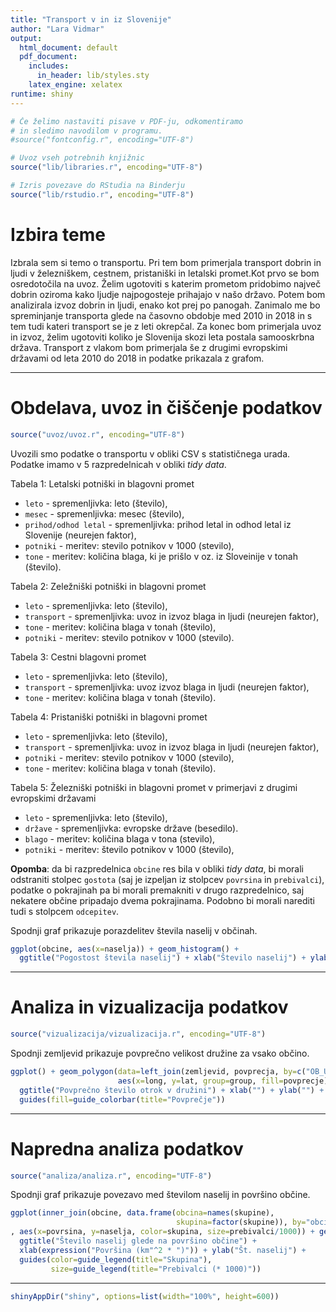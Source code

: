 ```yaml
---
title: "Transport v in iz Slovenije"
author: "Lara Vidmar"
output:
  html_document: default
  pdf_document:
    includes:
      in_header: lib/styles.sty
    latex_engine: xelatex
runtime: shiny
---
```


```r
# Če želimo nastaviti pisave v PDF-ju, odkomentiramo
# in sledimo navodilom v programu.
#source("fontconfig.r", encoding="UTF-8")

# Uvoz vseh potrebnih knjižnic
source("lib/libraries.r", encoding="UTF-8")
```

```r
# Izris povezave do RStudia na Binderju
source("lib/rstudio.r", encoding="UTF-8")
```

# Izbira teme

Izbrala sem si temo o transportu. Pri tem bom primerjala transport dobrin in ljudi v železniškem, cestnem, pristaniški in letalski promet.Kot prvo se bom osredotočila na uvoz. Želim ugotoviti s katerim prometom pridobimo največ dobrin oziroma kako ljudje najpogosteje prihajajo v našo državo. Potem bom analizirala izvoz dobrin in ljudi, enako kot prej po panogah. Zanimalo me bo spreminjanje transporta glede na časovno obdobje med 2010 in 2018 in s tem tudi kateri transport se je z leti okrepčal. Za konec bom primerjala uvoz in izvoz, želim ugotoviti koliko je Slovenija skozi leta postala samooskrbna država. Transport z vlakom bom primerjala še z drugimi evropskimi državami od leta 2010 do 2018 in podatke prikazala z grafom. 




***

# Obdelava, uvoz in čiščenje podatkov

```r
source("uvoz/uvoz.r", encoding="UTF-8")
```

Uvozili smo podatke o transportu v obliki CSV s statističnega urada. Podatke imamo v 
5 razpredelnicah v obliki *tidy data*.
  
Tabela 1: Letalski potniški in blagovni promet

  - `leto` - spremenljivka: leto (število),
  - `mesec` - spremenljivka: mesec (število),
  - `prihod/odhod letal` - spremenljivka: prihod letal in odhod letal iz Slovenije (neurejen faktor),
  - `potniki` - meritev: stevilo potnikov v 1000 (stevilo),
  - `tone` - meritev: količina blaga, ki je prišlo v oz. iz Sloveinije v tonah (število).
  
Tabela 2: Zeležniški potniški in blagovni promet

  - `leto` - spremenljivka: leto (število),
  - `transport ` - spremenljivka: uvoz in izvoz blaga in ljudi (neurejen faktor),
  - `tone` - meritev: količina blaga v tonah (število),
  - `potniki` - meritev: stevilo potnikov v 1000 (stevilo).
  
Tabela 3: Cestni blagovni promet

  - `leto` - spremenljivka: leto (število),
  - `transport` - spremenljivka: uvoz izvoz blaga in ljudi (neurejen faktor),
  - `tone` - meritev: količina blaga v tonah (število).
  
Tabela 4: Pristaniški potniški in blagovni promet

  - `leto` - spremenljivka: leto (število),
  - `transport` - spremenljivka: uvoz in izvoz blaga in ljudi (neurejen faktor),
  - `potniki` - meritev: stevilo potnikov v 1000 (stevilo),
  - `tone` - meritev: količina blaga v tonah (število).

Tabela 5: Železniški potniški in blagovni promet v primerjavi z drugimi evropskimi državami 

  - `leto` - spremenljivka: leto (število),
  - `države` - spremenljivka: evropske države (besedilo).
  - `blago` - meritev: količina blaga v tona (stevilo),
  - `potniki` - meritev: število potnikov v 1000 (število),
  
  

**Opomba**: da bi razpredelnica `obcine` res bila v obliki *tidy data*, bi morali odstraniti stolpec `gostota` (saj je izpeljan iz stolpcev `povrsina` in `prebivalci`), podatke o pokrajinah pa bi morali premakniti v drugo razpredelnico, saj nekatere občine pripadajo dvema pokrajinama. Podobno bi morali narediti tudi s stolpcem `odcepitev`.

Spodnji graf prikazuje porazdelitev števila naselij v občinah.

```r
ggplot(obcine, aes(x=naselja)) + geom_histogram() +
  ggtitle("Pogostost števila naselij") + xlab("Število naselij") + ylab("Število občin")
```

***

# Analiza in vizualizacija podatkov

```r
source("vizualizacija/vizualizacija.r", encoding="UTF-8")
```

Spodnji zemljevid prikazuje povprečno velikost družine za vsako občino.

```r
ggplot() + geom_polygon(data=left_join(zemljevid, povprecja, by=c("OB_UIME"="obcina")),
                        aes(x=long, y=lat, group=group, fill=povprecje)) +
  ggtitle("Povprečno število otrok v družini") + xlab("") + ylab("") +
  guides(fill=guide_colorbar(title="Povprečje"))
```

***

# Napredna analiza podatkov

```r
source("analiza/analiza.r", encoding="UTF-8")
```

Spodnji graf prikazuje povezavo med številom naselij in površino občine.

```r
ggplot(inner_join(obcine, data.frame(obcina=names(skupine),
                                     skupina=factor(skupine)), by="obcina")
, aes(x=povrsina, y=naselja, color=skupina, size=prebivalci/1000)) + geom_point() +
  ggtitle("Število naselij glede na površino občine") +
  xlab(expression("Površina (km"^2 * ")")) + ylab("Št. naselij") +
  guides(color=guide_legend(title="Skupina"),
         size=guide_legend(title="Prebivalci (* 1000)"))
```

***

```r
shinyAppDir("shiny", options=list(width="100%", height=600))
```
